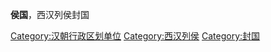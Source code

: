 '''侯国'''，西汉列侯封国

[[Category:汉朝行政区划单位|Category:汉朝行政区划单位]]
[[Category:西汉列侯|Category:西汉列侯]]
[[Category:封国|Category:封国]]